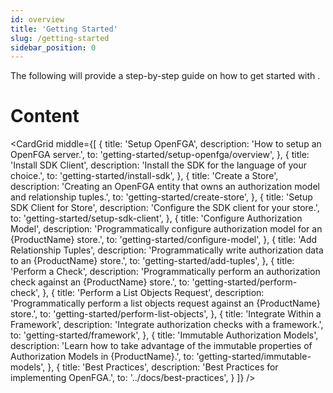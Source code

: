 ```yaml
---
id: overview
title: 'Getting Started'
slug: /getting-started
sidebar_position: 0
---
```



<DocumentationNotice />

The following will provide a step-by-step guide on how to get started with <ProductName />.

<IntroCard
  title="When to use"
  description="This section is useful if you understand the basic concepts of {ProductName}, and want to learn how to get started."
/>

# Content

<CardGrid
  middle={[
    {
      title: 'Setup OpenFGA',
      description: 'How to setup an OpenFGA server.',
      to: 'getting-started/setup-openfga/overview',
    },
    {
      title: 'Install SDK Client',
      description: 'Install the SDK for the language of your choice.',
      to: 'getting-started/install-sdk',
    },
    {
      title: 'Create a Store',
      description: 'Creating an OpenFGA entity that owns an authorization model and relationship tuples.',
      to: 'getting-started/create-store',
    },
    {
      title: 'Setup SDK Client for Store',
      description: 'Configure the SDK client for your store.',
      to: 'getting-started/setup-sdk-client',
    },
    {
      title: 'Configure Authorization Model',
      description: 'Programmatically configure authorization model for an {ProductName} store.',
      to: 'getting-started/configure-model',
    },
    {
      title: 'Add Relationship Tuples',
      description: 'Programmatically write authorization data to an {ProductName} store.',
      to: 'getting-started/add-tuples',
    },
    {
      title: 'Perform a Check',
      description: 'Programmatically perform an authorization check against an {ProductName} store.',
      to: 'getting-started/perform-check',
    },
    {
      title: 'Perform a List Objects Request',
      description: 'Programmatically perform a list objects request against an {ProductName} store.',
      to: 'getting-started/perform-list-objects',
    },
    {
      title: 'Integrate Within a Framework',
      description: 'Integrate authorization checks with a framework.',
      to: 'getting-started/framework',
    },
    {
      title: 'Immutable Authorization Models',
      description: 'Learn how to take advantage of the immutable properties of Authorization Models in {ProductName}.',
      to: 'getting-started/immutable-models',
    },
    {
      title: 'Best Practices',
      description: 'Best Practices for implementing OpenFGA.',
      to: '../docs/best-practices',
    }
  ]}
/>
